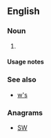 {{also|ws|WS|Ws|ws.|.ws|w's}}

==English==

===Noun===
{{head|en|noun plural form}}

# {{plural of|W|lang=en}}

====Usage notes====
{{U:en:plurals of letters}}

===See also===
* [[w's]]

===Anagrams===
* [[SW#English|SW]]